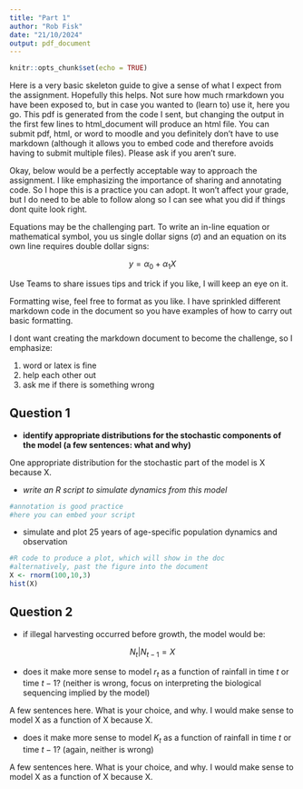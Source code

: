 ```yaml
---
title: "Part 1"
author: "Rob Fisk"
date: "21/10/2024"
output: pdf_document
---
```


```r
knitr::opts_chunk$set(echo = TRUE)
```

Here is a very basic skeleton guide to give a sense of what I expect from the assignment. Hopefully this helps. Not sure how much rmarkdown you have been exposed to, but in case you wanted to (learn to) use it, here you go. This pdf is generated from the code I sent, but changing the output in the first few lines to html_document will produce an html file. You can submit pdf, html, or word to moodle and you definitely don't have to use markdown (although it allows you to embed code and therefore avoids having to submit multiple files). Please ask if you aren't sure.

Okay, below would be a perfectly acceptable way to approach the assignment. I like emphasizing the importance of sharing and annotating code. So I hope this is a practice you can adopt. It won't affect your grade, but I do need to be able to follow along so I can see what you did if things dont quite look right. 

Equations may be the challenging part. To write an in-line equation or mathematical symbol, you us single dollar signs ($\sigma$) and an equation on its own line requires double dollar signs:

$$y = \alpha_0 + \alpha_1X$$

Use Teams to share issues tips and trick if you like, I will keep an eye on it.

Formatting wise, feel free to format as you like. I have sprinkled different markdown code in the document so you have examples of how to carry out basic formatting.

I dont want creating the markdown document to become the challenge, so I emphasize: 

1. word or latex is fine
2. help each other out
3. ask me if there is something wrong


## Question 1

- **identify appropriate distributions for the stochastic components of the model (a few sentences: what and why)**

One appropriate distribution for the stochastic part of the model is X because X. 

- *write an R script to simulate dynamics from this model*

```r
#annotation is good practice
#here you can embed your script

```

- simulate and plot 25 years of age-specific population dynamics and observation

```r
#R code to produce a plot, which will show in the doc
#alternatively, past the figure into the document
X <- rnorm(100,10,3)
hist(X)
```

## Question 2

- if illegal harvesting occurred before growth, the model would be:

$$N_t|N_{t-1} = X$$


- does it make more sense to model $r_t$ as a function of rainfall in time $t$ or time $t-1$? (neither is wrong, focus on interpreting the biological sequencing implied by the model)

A few sentences here. What is your choice, and why. I would make sense to model X as a function of X because X. 

- does it make more sense to model $K_t$ as a function of rainfall in time $t$ or time $t-1$? (again, neither is wrong)

A few sentences here. What is your choice, and why. I would make sense to model X as a function of X because X. 

